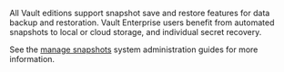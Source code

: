 <Tip title="Backup and restore data">

All Vault editions support snapshot save and restore features for data backup
and restoration. Vault Enterprise users benefit from automated snapshots to
local or cloud storage, and individual secret recovery.

See the [manage snapshots](/vault/docs/sysadmin/snapshots) system
administration guides for more information.

</Tip>